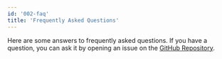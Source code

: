 ```yaml
---
id: '002-faq'
title: 'Frequently Asked Questions'
---
```


Here are some answers to frequently asked questions. If you have a question, you can ask it by opening an issue on the [GitHub Repository](https://github.com/blankapp/flutter-widget-livebook/).
